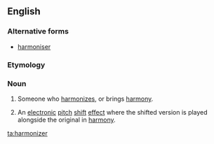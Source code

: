 ==English==

===Alternative forms===
* [[harmoniser]]

===Etymology===
{{suffix|harmonize|er}}

===Noun===
{{en-noun}}

# Someone who [[harmonize]]s, or brings [[harmony]].
# {{music}} An [[electronic]] [[pitch]] [[shift]] [[effect]] where the shifted version is played alongside the original in [[harmony]].

[[ta:harmonizer]]